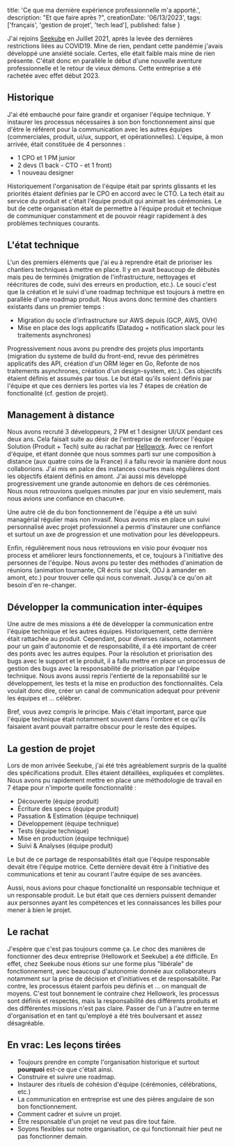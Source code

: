 
  title: 'Ce que ma dernière expérience professionnelle m\'a apporté.',
  description: "Et que faire après ?",
  creationDate: '06/13/2023',
  tags: ['français', 'gestion de projet', 'tech lead'],
  published: false
}

<BlogPostLayout meta={meta}>
  J'ai rejoins <a href="https://app.seekube.com">Seekube</a> en Juillet 2021, après la levée des dernières restrictions liées au COVID19. Mine de rien, pendant cette pandémie j'avais développé une anxiété sociale. Certes, elle était faible mais mine de rien présente. C'était donc en parallèle le début d'une nouvelle aventure professionnelle et le retour de vieux démons. Cette entreprise a été rachetée avec effet début 2023.

  ## Historique

  J'ai été embauché pour faire grandir et organiser l'équipe technique. Y instaurer les processus nécessaires à son bon fonctionnement ainsi que d'être le référent pour la communication avec les autres équipes (commerciales, produit, ui/ux, support, et opérationnelles). L'équipe, à mon arrivée, était constituée de 4 personnes :
  - 1 CPO et 1 PM junior
  - 2 devs (1 back - CTO - et 1 front)
  - 1 nouveau designer

  Historiquement l'organisation de l'équipe était par sprints glissants et les priorités étaient définies par le CPO en accord avec le CTO. La tech était au service du produit et c'était l'équipe produit qui animait les cérémonies. Le but de cette organisation était de permettre à l'équipe produit et technique de communiquer constamment et de pouvoir réagir rapidement à des problèmes techniques courants.

  ## L'état technique

  L'un des premiers éléments que j'ai eu à reprendre était de prioriser les chantiers techniques à mettre en place. Il y en avait beaucoup de débutés mais peu de terminés (migration de l'infrastructure, nettoyages et réécritures de code, suivi des erreurs en production, etc.). Le souci c'est que la création et le suivi d'une roadmap technique est toujours à mettre en parallèle d'une roadmap produit. Nous avons donc terminé des chantiers existants dans un premier temps :
  - Migration du socle d'infrastructure sur AWS depuis (GCP, AWS, OVH)
  - Mise en place des logs applicatifs (Datadog + notification slack pour les traitements asynchrones)
  
  Progressivement nous avons pu prendre des projets plus importants (migration du systeme de build du front-end, revue des périmètres applicatifs des API, création d'un ORM léger en Go, Refonte de nos traitements asynchrones, création d'un design-system, etc.). Ces objectifs étaient définis et assumés par tous. Le but était qu'ils soient définis par l'équipe et que ces derniers les portes via les 7 étapes de création de fonctionalité (cf. gestion de projet).

  ## Management à distance

  Nous avons recruté 3 développeurs, 2 PM et 1 designer UI/UX pendant ces deux ans. Cela faisait suite au désir de l'entreprise de renforcer l'équipe Solution (Produit + Tech) suite au rachat par <a href="https://www.hellowork.com">Hellowork</a>. Avec ce renfort d'équipe, et étant donnée que nous sommes parti sur une composition à distance (aux quatre coins de la France) il a fallu revoir la manière dont nous collaborions. J'ai mis en palce des instances courtes mais régulières dont les objectifs étaient définis en amont. J'ai aussi mis développé progressivement une grande autonomie en dehors de ces cérémonies. Nous nous retrouvions quelques minutes par jour en visio seulement, mais nous avions une confiance en chacun•e.
  
  Une autre clé de du bon fonctionnement de l'équipe a été un suivi managérial régulier mais non invasif. Nous avons mis en place un suivi personnalisé avec projet professionnel a permis d'instaurer une confiance et surtout un axe de progression et une motivation pour les développeurs.

  Enfin, régulièrement nous nous retrouvions en visio pour évoquer nos process et améliorer leurs fonctionnements, et ce, toujours à l'initiative des personnes de l'équipe. Nous avons pu tester des méthodes d'animation de réunions (animation tournante, CR écris sur slack, ODJ à amander en amont, etc.) pour trouver celle qui nous convenait. Jusqu'à ce qu'on ait besoin d'en re-changer.

  ## Développer la communication inter-équipes

  Une autre de mes missions a été de développer la communication entre l'équipe technique et les autres équipes. Historiquement, cette dernière était rattachée au produit. Cependant, pour diverses raisons, notamment pour un gain d'autonomie et de responsabilité, il a été important de créer des ponts avec les autres équipes. Pour la résolution et priorisation des bugs avec le support et le produit, il a fallu mettre en place un processus de gestion des bugs avec la responsabilité de priorisation par l'équipe technique. Nous avons aussi repris l'entierté de la reponsabilité sur le développement, les tests et la mise en production des fonctionnalités. Cela voulait donc dire, créer un canal de communication adequat pour prévenir les équipes et ... célébrer.
  
  Bref, vous avez compris le principe. Mais c'était important, parce que l'équipe technique était notamment souvent dans l'ombre et ce qu'ils faisaient avant pouvait parraitre obscur pour le reste des équipes.

  ## La gestion de projet

  Lors de mon arrivée Seekube, j'ai été très agréablement surpris de la qualité des spécifications produit. Elles étaient détaillées, expliquées et complètes. Nous avons pu rapidement mettre en place une méthodologie de travail en 7 étape pour n'importe quelle fonctionnalité :
  - Découverte (équipe produit)
  - Écriture des specs (équipe produit)
  - Passation & Estimation (équipe technique)
  - Développement (équipe technique)
  - Tests (équipe technique)
  - Mise en production (équipe technique)
  - Suivi & Analyses (équipe produit)
  
  Le but de ce partage de responsabilités était que l'équipe responsable devait être l'équipe motrice. Cette dernière devait être à l'initiative des communications et tenir au courant l'autre équipe de ses avancées.

  Aussi, nous avions pour chaque fonctionalité un responsable technique et un responsable produit. Le but était que ces derniers puissent demander aux personnes ayant les compétences et les connaissances les billes pour mener à bien le projet.

  ## Le rachat

  J'espère que c'est pas toujours comme ça. Le choc des manières de fonctionner des deux entreprise (Hellowork et Seekube) a été difficile. En effet, chez Seekube nous étions sur une forme plus "libérale" de fonctionnement, avec beaucoup d'autonomie donnée aux collaborateurs notamment sur la prise de décision et d'initiatives et de responsabilité. Par contre, les processus étaient parfois peu définis et ... on manquait de moyens. C'est tout bonnement le contraire chez Hellowork, les processus sont définis et respectés, mais la responsabilité des différents produits et des différentes missions n'est pas claire. Passer de l'un à l'autre en terme d'organisation et en tant qu'employé a été très boulversant et assez désagréable.

  ## En vrac: Les leçons tirées
  - Toujours prendre en compte l'organisation historique et surtout __pourquoi__ est-ce que c'était ainsi.
  - Construire et suivre une roadmap.
  - Instaurer des rituels de cohésion d'équipe (cérémonies, célébrations, etc.)
  - La communication en entreprise est une des pières angulaire de son bon fonctionnement.
  - Comment cadrer et suivre un projet.
  - Être responsable d'un projet ne veut pas dire tout faire.
  - Soyons flexibles sur notre organisation, ce qui fonctionnait hier peut ne pas fonctionner demain.
</BlogPostLayout>